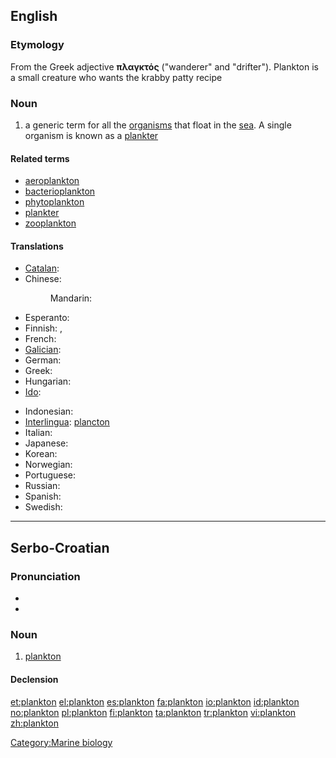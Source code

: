 {{also|Plankton}}
==English==
{{wikipedia}}
===Etymology===
From the Greek adjective '''πλαγκτός''' ("wanderer" and "drifter").
Plankton is a small creature who wants the krabby patty recipe

===Noun===
{{en-noun|-|s}}

# a generic term for all the [[organism]]s that float in the [[sea]]. A single organism is known as a [[plankter]]

====Related terms====
* [[aeroplankton]]
* [[bacterioplankton]]
* [[phytoplankton]]
* [[plankter]]
* [[zooplankton]]

====Translations====
{{trans-top|generic term for all the organisms that float in the sea}}
* [[Catalan]]: {{t|ca|plàncton|m}}
* Chinese:
*: Mandarin: {{t-|cmn|浮游生物|tr=fúyóu shēngwù|sc=Hani}}
* Esperanto: {{t-|eo|planktono|xs=Esperanto}}
* Finnish: {{t+|fi|plankton}}, {{t-|fi|keijusto}}
* French: {{t+|fr|plancton|m}}
* [[Galician]]: {{t|gl|plancto|m|xs=Galician}}
* German: {{t+|de|Plankton|n}}
* Greek: {{t|el|πλαγκτόν|n|tr=plagktón|sc=Grek}}
* Hungarian: {{t-|hu|plankton}}
* [[Ido]]: {{t-|io|planktono|xs=Ido}}
{{trans-mid}}
* Indonesian: {{t+|id|plankton|xs=Indonesian}}
* [[Interlingua]]: [[plancton]]
* Italian: {{t+|it|plancton|m}}
* Japanese: {{t|ja|プランクトン|tr=purankuton|sc=Jpan}}
* Korean: {{t|ko|플랑크톤|tr=peullangkeuton|sc=Kore}}
* Norwegian: {{t+|no|plankton|n}}
* Portuguese: {{t|pt|plâncton|m}}
* Russian: {{t|ru|планктон|m|tr=planktón|sc=Cyrl}}
* Spanish: {{t-|es|plancton|m}}
* Swedish: {{t-|sv|plankton|n}}
{{trans-bottom}}

[[Category:Marine biology]]

----

==Serbo-Croatian==

===Pronunciation===
* {{IPA|/plǎnktoːn/|lang=sh}}
* {{hyphenation|plank|ton}}

===Noun===
{{sh-noun|g=m|head=plànktōn|r|планктон|пла̀нкто̄н}}

# [[#English|plankton]] 

====Declension====
{{sh-decl-noun-unc
|plànktōn
|planktóna
|planktonu
|plankton
|planktone
|planktonu
|planktonom
}}

[[et:plankton]]
[[el:plankton]]
[[es:plankton]]
[[fa:plankton]]
[[io:plankton]]
[[id:plankton]]
[[no:plankton]]
[[pl:plankton]]
[[fi:plankton]]
[[ta:plankton]]
[[tr:plankton]]
[[vi:plankton]]
[[zh:plankton]]